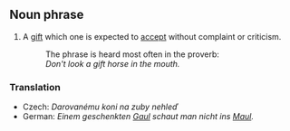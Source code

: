==Noun phrase==

# A [[gift]] which one is expected to [[accept]] without complaint or criticism.
#: The phrase is heard most often in the proverb:
#: ''Don't look a gift horse in the mouth.''

===Translation===
*Czech: ''Darovanému koni na zuby nehleď''
*German: ''Einem geschenkten [[Gaul]] schaut man nicht ins [[Maul]].''